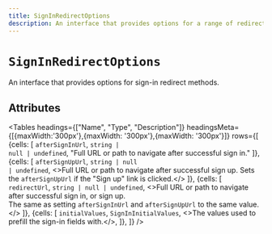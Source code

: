 ```yaml
---
title: SignInRedirectOptions
description: An interface that provides options for a range of redirect methods.
---
```


# `SignInRedirectOptions`

An interface that provides options for sign-in redirect methods.

## Attributes

<Tables
  headings={["Name", "Type", "Description"]}
  headingsMeta={[{maxWidth:'300px'},{maxWidth: '300px'},{maxWidth: '300px'}]}
  rows={[
    {cells: [
        <code>afterSignInUrl</code>,
        <code>string | null | undefined</code>,
        "Full URL or path to navigate after successful sign in."
        ]},
    {cells: [
        <code>afterSignUpUrl</code>,
        <code>string | null | undefined</code>,
        <>Full URL or path to navigate after successful sign up. Sets the <code>afterSignUpUrl</code> if the "Sign up" link is clicked.</>
        ]},
    {cells: [
        <code>redirectUrl</code>,
        <code>string | null | undefined</code>,
        <>Full URL or path to navigate after successful sign in, or sign up.<br/>The same as setting <code>afterSignInUrl</code> and <code>afterSignUpUrl</code>
to the same value.</>
        ]},
    {cells: [
        <code>initialValues</code>,
        <code>SignInInitialValues</code>,
        <>The values used to prefill the sign-in fields with.</>,
      ]},
    ]}
/>